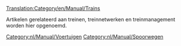 [[Translation:Category/en/Manual/Trains]]

{{en/Catmore}}

Artikelen gerelateerd aan treinen, treinnetwerken en treinmanagement worden hier opgenoemd.

[[Category:nl/Manual/Voertuigen]]
[[Category:nl/Manual/Spoorwegen]]
